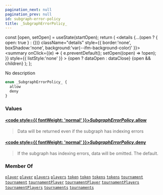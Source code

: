 ```yaml
---
pagination_next: null
pagination_prev: null
id: subgraph-error-policy
title: _SubgraphErrorPolicy_
---
```









  const [open, setOpen] = useState(startOpen);
  return (
    <details {...(open ? { open: true } : {})} className="details" style={{ border:'none', boxShadow:'none', background:'var(--ifm-background-color)' }}>
      <summary
        onClick={(e) => {
          e.preventDefault();
          setOpen((open) => !open);
        }}
        style={{ listStyle:'none' }}
      >
      {open ? dataOpen : dataClose}
      </summary>
      {open && children}
    </details>
  );
};








No description


```graphql
enum _SubgraphErrorPolicy_ {
  allow
  deny
}
```




### Values

#### [<code style={{ fontWeight: 'normal' }}>_SubgraphErrorPolicy_.<b>allow</b></code>](#)  
> 
> 
> Data will be returned even if the subgraph has indexing errors
> 

#### [<code style={{ fontWeight: 'normal' }}>_SubgraphErrorPolicy_.<b>deny</b></code>](#)  
> 
> 
> If the subgraph has indexing errors, data will be omitted. The default.
> 



### Member Of

[`player`](/subgraph/queries/player)  <Badge class="badge badge--secondary" text="query"/><Bullet />[`player`](/subgraph/subscriptions/player)  <Badge class="badge badge--secondary" text="subscription"/><Bullet />[`players`](/subgraph/queries/players)  <Badge class="badge badge--secondary" text="query"/><Bullet />[`players`](/subgraph/subscriptions/players)  <Badge class="badge badge--secondary" text="subscription"/><Bullet />[`token`](/subgraph/queries/token)  <Badge class="badge badge--secondary" text="query"/><Bullet />[`token`](/subgraph/subscriptions/token)  <Badge class="badge badge--secondary" text="subscription"/><Bullet />[`tokens`](/subgraph/queries/tokens)  <Badge class="badge badge--secondary" text="query"/><Bullet />[`tokens`](/subgraph/subscriptions/tokens)  <Badge class="badge badge--secondary" text="subscription"/><Bullet />[`tournament`](/subgraph/queries/tournament)  <Badge class="badge badge--secondary" text="query"/><Bullet />[`tournament`](/subgraph/subscriptions/tournament)  <Badge class="badge badge--secondary" text="subscription"/><Bullet />[`tournamentPlayer`](/subgraph/queries/tournament-player)  <Badge class="badge badge--secondary" text="query"/><Bullet />[`tournamentPlayer`](/subgraph/subscriptions/tournament-player)  <Badge class="badge badge--secondary" text="subscription"/><Bullet />[`tournamentPlayers`](/subgraph/queries/tournament-players)  <Badge class="badge badge--secondary" text="query"/><Bullet />[`tournamentPlayers`](/subgraph/subscriptions/tournament-players)  <Badge class="badge badge--secondary" text="subscription"/><Bullet />[`tournaments`](/subgraph/queries/tournaments)  <Badge class="badge badge--secondary" text="query"/><Bullet />[`tournaments`](/subgraph/subscriptions/tournaments)  <Badge class="badge badge--secondary" text="subscription"/>


